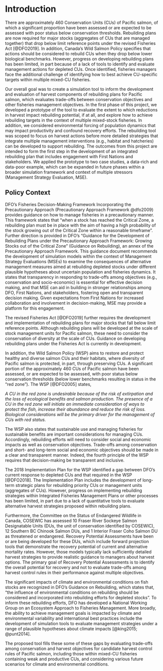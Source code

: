 # Introduction
There are approximately 460 Conservation Units (CUs) of Pacific salmon, of which a significant proportion have been assessed or are expected to be assessed with poor status below conservation thresholds. Rebuilding plans are now required for major stocks (aggregates of CUs that are managed together) that drop below limit reference points under the revised Fisheries Act [@DFO2019]. In addition, Canada’s Wild Salmon Policy specifies that actions should be considered to rebuild CUs when they drop below lower biological benchmarks. However, progress on developing rebuilding plans has been limited, in part because of a lack of tools to identify and evaluate management actions for depleted CUs. Once identified, fisheries managers face the additional challenge of identifying how to best achieve CU-specific targets within multiple mixed-CU fisheries.

Our overall goal was to create a simulation tool to inform the development and evaluation of harvest components of rebuilding plans for Pacific salmon, which evaluates trade-offs between conservation objectives and other fisheries management objectives. In the first phase of this project, we developed a prototype of the tool to evaluate the extent to which reductions in harvest impact rebuilding potential, if at all, and explore how to achieve rebuilding targets in the context of multiple mixed-stock fisheries. In addition, we considered environmental forcing of population dynamics that may impact productivity and confound recovery efforts. The rebuilding tool was scoped to focus on harvest actions before more detailed strategies that integrate multiple management interventions (e.g., habitat and hatcheries) can be developed to support rebuilding. The outcomes from this project are intended to form the first step in the development of an integrated rebuilding plan that includes engagement with First Nations and stakeholders. We applied the prototype to two case studies, a data-rich and data-poor example, which can be expanded in future phases within a broader simulation framework and context of multiple stressors (Management Strategy Evaluation, MSE). 

## Policy Context 
DFO’s Fisheries Decision-Making Framework Incorporating the Precautionary Approach (Precautionary Approach Framework @dfo2009) provides guidance on how to manage fisheries in a precautionary manner. This framework states that “when a stock has reached the Critical Zone, a rebuilding plan must be in place with the aim of having a high probability of the stock growing out of the Critical Zone within a reasonable timeframe”. Further direction is provided in DFO’s “Guidance for the Development of Rebuilding Plans under the Precautionary Approach Framework: Growing Stocks out of the Critical Zone” (Guidance on Rebuilding), an annex of the Precautionary Approach Framework. This guidance document recommends the development of simulation models within the context of Management Strategy Evaluations (MSEs) to examine the consequences of alternative management measures aimed at rebuilding depleted stocks under different plausible hypotheses about uncertain population and fisheries dynamics. It states that transparency in responding to trade-offs among objectives (e.g., conservation and socio-economic) is essential for effective decision making, and that MSE can aid in building in stronger relationships among DFO, First Nations, and stakeholders, fostering open and transparent decision making. Given expectations from First Nations for increased collaboration and involvement in decision-making, MSE may provide a platform for this engagement. 

The revised Fisheries Act [@DFO2019] further requires the development and implementation of rebuilding plans for major stocks that fall below limit reference points. Although rebuilding plans will be developed at the scale of stock management units for Pacific salmon, these need to consider the conservation of diversity at the scale of CUs. Guidance on developing rebuilding plans under the Fisheries Act is currently in development.

In addition, the Wild Salmon Policy (WSP) aims to restore and protect healthy and diverse salmon CUs and their habitats, where diversity of Pacific salmon is protected, in part, through preserving CUs. A significant portion of the approximately 460 CUs of Pacific salmon have been assessed, or are expected to be assessed, with poor status below conservation thresholds (below lower benchmarks resulting in status in the “red zone”). The WSP [@DFO2005] states, 

*A CU in the red zone is undesirable because of the risk of extirpation and the loss of ecological benefits and salmon production. The presence of a CU in the red zone will initiate an immediate consideration of ways to protect the fish, increase their abundance and reduce the risk of loss. Biological considerations will be the primary driver for the management of CUs with red status.*

The WSP also states that sustainable use and managing fisheries for sustainable benefits are important considerations for managing CUs. Accordingly, rebuilding efforts will need to consider social and economic impacts as well as conservation objectives. Trade-offs among conservation and short- and long-term social and economic objectives should be made in a clear and transparent manner. Indeed, the fourth principle of the WSP requires that decision-making be transparent and inclusive. 

The 2018 Implementation Plan for the WSP identified a gap between DFO’s current response to depleted CUs and that required in the WSP [@DFO2018]. The Implementation Plan includes the development of long-term strategic plans for rebuilding priority CUs or management units (aggregates of CUs). However, progress on implementing rebuilding strategies within Integrated Fisheries Management Plans or other processes has been limited, in part due to a lack of quantitative tools to evaluate alternative harvest strategies proposed within rebuilding plans.

Furthermore, the Committee on the Status of Endangered Wildlife in Canada, COSEWIC has assessed 10 Fraser River Sockeye Salmon Designatable Units (DUs, the unit of conservation identified by COSEWIC), 12 Southern BC Chinook Salmon DUs, and 1 Interior Fraser Coho Salmon DU as threatened or endangered. Recovery Potential Assessments have been or are being developed for these DUs, which include forward projection tools that demonstrate the recovery potential of current and alternative mortality rates. However, those models typically lack sufficiently detailed harvest strategies to provide realistic guidance to managers about harvest options. The primary goal of Recovery Potential Assessments is to identify the overall potential for recovery and not to evaluate trade-offs among harvest control rules in their performance against multiple objectives. 

The significant impacts of climate and environmental conditions on fish stocks are recognized in DFO’s Guidance on Rebuilding, which states that, “the influence of environmental conditions on rebuilding should be considered and incorporated into rebuilding efforts for depleted stocks”. To inform these rebuilding efforts, DFO has developed a National Working Group on an Ecosystem Approach to Fisheries Management. More broadly, the ability to achieve management goals is impacted by climate and environmental variability and international best practices include the development of simulation tools to evaluate management strategies under a range of plausible hypotheses about climate impacts [@king2015; @punt2014]. 

The proposed tool fills these some of these gaps by evaluating trade-offs among conservation and harvest objectives for candidate harvest control rules of Pacific salmon, including those within mixed-CU fisheries containing weak and productive CUs, and considering various future scenarios for climate and environmental conditions.
